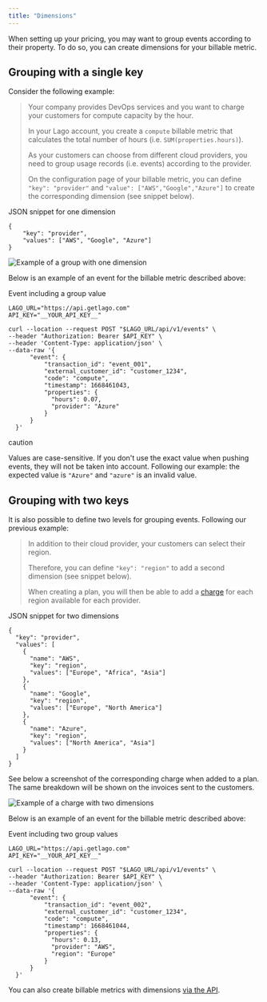 ```yaml
---
title: "Dimensions"
---
```


When setting up your pricing, you may want to group events according to their property. To do so, you can create dimensions for your billable metric.

## Grouping with a single key[](#grouping-with-a-single-key "Direct link to heading")

Consider the following example:

> Your company provides DevOps services and you want to charge your customers for compute capacity by the hour.
> 
> In your Lago account, you create a `compute` billable metric that calculates the total number of hours (i.e. `SUM(properties.hours)`).
> 
> As your customers can choose from different cloud providers, you need to group usage records (i.e. events) according to the provider.
> 
> On the configuration page of your billable metric, you can define `"key": "provider"` and `"value": ["AWS","Google","Azure"]` to create the corresponding dimension (see snippet below).

JSON snippet for one dimension

```
{
    "key": "provider",
    "values": ["AWS", "Google", "Azure"]
}

```

![Example of a group with one dimension](/images/dimensions-ae7422204710e5425289d69b7403a43c.png)

Below is an example of an event for the billable metric described above:

Event including a group value

```
LAGO_URL="https://api.getlago.com"
API_KEY="__YOUR_API_KEY__"

curl --location --request POST "$LAGO_URL/api/v1/events" \
--header "Authorization: Bearer $API_KEY" \
--header 'Content-Type: application/json' \
--data-raw '{
      "event": {
          "transaction_id": "event_001",
          "external_customer_id": "customer_1234",
          "code": "compute",
          "timestamp": 1668461043,
          "properties": {
            "hours": 0.07,
            "provider": "Azure"
          }
      }
  }'

```

caution

Values are case-sensitive. If you don't use the exact value when pushing events, they will not be taken into account. Following our example: the expected value is `"Azure"` and `"azure"` is an invalid value.

## Grouping with two keys[](#grouping-with-two-keys "Direct link to heading")

It is also possible to define two levels for grouping events. Following our previous example:

> In addition to their cloud provider, your customers can select their region.
> 
> Therefore, you can define `"key": "region"` to add a second dimension (see snippet below).
> 
> When creating a plan, you will then be able to add a [charge](/docs/guide/plans/charges) for each region available for each provider.

JSON snippet for two dimensions

```
{
  "key": "provider",
  "values": [
    {
      "name": "AWS",
      "key": "region",
      "values": ["Europe", "Africa", "Asia"]
    },
    {
      "name": "Google",
      "key": "region",
      "values": ["Europe", "North America"]
    },
    {
      "name": "Azure",
      "key": "region",
      "values": ["North America", "Asia"]
    }
  ]
}

```

See below a screenshot of the corresponding charge when added to a plan. The same breakdown will be shown on the invoices sent to the customers.

![Example of a charge with two dimensions](/images/dimensions-charges-68fc250c4d337e8770fe8e8f0146fcdd.png)

Below is an example of an event for the billable metric described above:

Event including two group values

```
LAGO_URL="https://api.getlago.com"
API_KEY="__YOUR_API_KEY__"

curl --location --request POST "$LAGO_URL/api/v1/events" \
--header "Authorization: Bearer $API_KEY" \
--header 'Content-Type: application/json' \
--data-raw '{
      "event": {
          "transaction_id": "event_002",
          "external_customer_id": "customer_1234",
          "code": "compute",
          "timestamp": 1668461044,
          "properties": {
            "hours": 0.13,
            "provider": "AWS",
            "region": "Europe"
          }
      }
  }'

```

You can also create billable metrics with dimensions [via the API](/docs/api/billable%5Fmetrics/create-billable-metric).